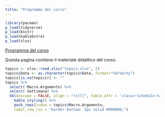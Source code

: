 ```yaml
---
title: "Programma del corso"
---
```



```r
library(pacman)
p_load(tidyverse)
p_load(knitr)
p_load(kableExtra)
p_load(xlsx)
```

::: {.home}
[Programma del corso]()

Questa pagina contiene il materiale didattico del corso.



```r
topics <- xlsx::read.xlsx("topics.xlsx", 2)
topics$Data <- as.character(topics$Data, format="%d/%m/%y")
topics[is.na(topics)] <- ""
topics %>%
  select(-Macro.Argomento) %>%
  select(-Settimana) %>%
  kbl(escape = FALSE, align = "rclll", table.attr = 'class="schedule-table"') %>%
    kable_styling() %>%
    pack_rows(index = topics$Macro.Argomento,
    label_row_css = "border-bottom: 2px solid #000000;")
```
:::
